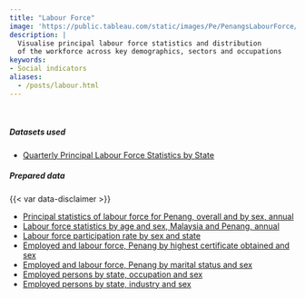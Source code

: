 ```yaml
---
title: "Labour Force"
image: 'https://public.tableau.com/static/images/Pe/PenangsLabourForce/Principalstatistics/1.png'
description: |
  Visualise principal labour force statistics and distribution 
  of the workforce across key demographics, sectors and occupations
keywords: 
- Social indicators
aliases:
  - /posts/labour.html
---
```


::: {.dashboard}
```{=html}
<script type='module' src='https://public.tableau.com/javascripts/api/tableau.embedding.3.latest.min.js'></script>
<tableau-viz id='tableau-viz' 
    src='https://public.tableau.com/views/PenangsLabourForce/Principalstatistics' 
    width='1000' height='850' toolbar='bottom' >
  <custom-parameter name=":showShareOptions" value="false"></custom-parameter>
</tableau-viz>
```
:::

</br>

::: {.callout-important icon="false" collapse="true" title="Download data"}

##### Datasets used
- [Quarterly Principal Labour Force Statistics by State](https://data.gov.my/data-catalogue/lfs_qtr_state)

##### Prepared data
{{< var data-disclaimer >}}

- [Principal statistics of labour force for Penang, overall and by sex, annual](https://docs.google.com/spreadsheets/d/e/2PACX-1vQn9GPZSn2aLSa7AX5xKgl0tQnxcvxm6Uxh7he3j6YXdpRvflcZ04oum23ci2TiRqTTcnyAqLgJFHnb/pub?gid=689973819&single=true&output=csv)
- [Labour force statistics by age and sex, Malaysia and Penang, annual](https://docs.google.com/spreadsheets/d/e/2PACX-1vQQw1OWf1Qr8qkU7RNijH9tBica7_bO5BgrKF6-xN8gQ_A7ElwgF_D_Lr5Yd0dch_Ac8w-JG1aTPSnd/pub?gid=459186920&single=true&output=csv)
- [Labour force participation rate by sex and state](https://docs.google.com/spreadsheets/d/e/2PACX-1vRUc3w2QfEqkDHKs9ZbDvmg7uS3xF2fmXLqlLSLtLbLOb3YV7GqeQ6kOB-w86RR-es3eALaqPG8qNBB/pub?gid=1988034258&single=true&output=csv)
- [Employed and labour force, Penang by highest certificate obtained and sex](https://docs.google.com/spreadsheets/d/e/2PACX-1vSU8rvlbwuknE6xVZKc4jXcSFoCy0198N7TE6P0pf85NYpXbluB0oORmjND__6sI7pNrQPCp3nggKx3/pub?gid=971935158&single=true&output=csv)
- [Employed and labour force, Penang by marital status and sex](https://docs.google.com/spreadsheets/d/e/2PACX-1vR7WrQJ1nyg7Qz557oBdDRM_zD2nrMbeBF4XvXlDQpxXXZrPjxqJpONQmIW1FEtj1b-qponfglcGJwI/pub?gid=614520469&single=true&output=csv)
- [Employed persons by state, occupation and sex](https://docs.google.com/spreadsheets/d/e/2PACX-1vQSMxZaxL-zmovjWOjsS074oJNHon8Sgq2qAuYOTsm8Ln5Ty5pz-SFztKYoEfyck6ulCZiQoW2sdhuq/pub?gid=679368366&single=true&output=csv)
- [Employed persons by state, industry and sex](https://docs.google.com/spreadsheets/d/e/2PACX-1vToDL2tbSL9YhnRMGwUheDtwFx6oY_v3Xt98j7aSfXgNefeEYuXkVaAFEuXY-KtPJLJrLRMUOOO-rf3/pub?gid=1321915459&single=true&output=csv)
:::
